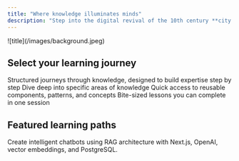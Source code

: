 ```yaml
---
title: "Where knowledge illuminates minds"
description: "Step into the digital revival of the 10th century **city of Cordoba**, Andalusia (Modern-day Spain). Discover learning paths that bridge ancient wisdom with modern innovation."
---
```


<Frame caption="An AI depiction of the city of Cordoba during the 10th century">
  ![title](/images/background.jpeg)
</Frame>

## Select your learning journey

<Columns cols={2}>
  <Card
    title="Learning Paths"
    icon="compass"
    href="/learning-paths/rag-chatbot/home">
    Structured journeys through knowledge, designed to build expertise step by
    step
  </Card>
  <Card title="Explore by Topic" icon="list" href="/topics">
    Dive deep into specific areas of knowledge
  </Card>
  <Card title="Reference Library" icon="books" href="/reference">
    Quick access to reusable components, patterns, and concepts
  </Card>
  <Card
    title="Quick Tutorials"
    icon="presentation-screen"
    href="/api-reference/introduction">
    Bite-sized lessons you can complete in one session
  </Card>
</Columns>

## Featured learning paths

<Card
  title="Build a Retrieval-Augmented Chatbot with Vercel AI SDK"
  icon="brain"
  horizontal={false}
  href="/quickstart">
  Create intelligent chatbots using RAG architecture with Next.js, OpenAI,
  vector embeddings, and PostgreSQL.
</Card>
